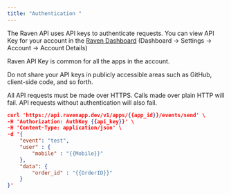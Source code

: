 ```yaml
---
title: "Authentication "
---
```


The Raven API uses API keys to authenticate requests. You can view API Key for your account in the [Raven Dashboard](https://console.ravenapp.dev/app/management/settings) (Dashboard -> Settings -> Account -> Account Details)

Raven API Key is common for all the apps in the account.

Do not share your API keys in publicly accessible areas such as GitHub, client-side code, and so forth.

All API requests must be made over HTTPS. Calls made over plain HTTP will fail. API requests without authentication will also fail.

<RequestExample>

```json Request Example
curl 'https://api.ravenapp.dev/v1/apps/{{app_id}}/events/send' \
-H 'Authorization: AuthKey {{api_key}}' \
-H 'Content-Type: application/json' \
-d '{
	"event": "test",
    "user" : {
        "mobile" : "{{Mobile}}"
    },
	"data": {
		"order_id" : "{{OrderID}}"
	}
}'
```

</RequestExample>
